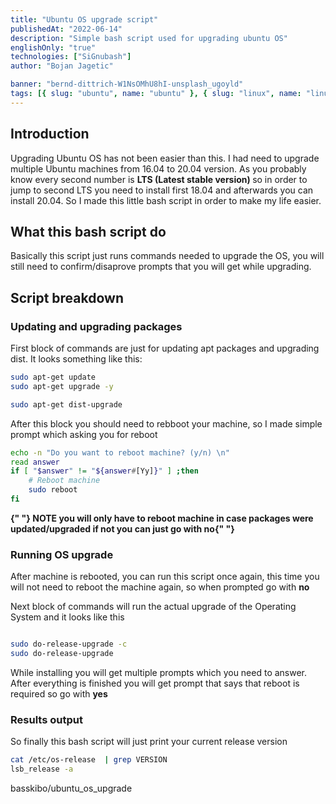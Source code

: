 ```yaml
---
title: "Ubuntu OS upgrade script"
publishedAt: "2022-06-14"
description: "Simple bash script used for upgrading ubuntu OS"
englishOnly: "true"
technologies: ["SiGnubash"]
author: "Bojan Jagetic"

banner: "bernd-dittrich-W1NsOMhU8hI-unsplash_ugoyld"
tags: [{ slug: "ubuntu", name: "ubuntu" }, { slug: "linux", name: "linux" }]
---
```


## Introduction

Upgrading Ubuntu OS has not been easier than this. I had need to upgrade multiple Ubuntu machines from 16.04 to 20.04 version.
As you probably know every second number is <b> LTS (Latest stable version) </b> so in order to jump to second LTS you need to install first 18.04 and afterwards
you can install 20.04. So I made this little bash script in order to make my life easier.

## What this bash script do

Basically this script just runs commands needed to upgrade the OS, you will still need to confirm/disaprove prompts that you will get while upgrading.

## Script breakdown

### Updating and upgrading packages

First block of commands are just for updating apt packages and upgrading dist.
It looks something like this:

```bash
sudo apt-get update
sudo apt-get upgrade -y

sudo apt-get dist-upgrade
```

After this block you should need to rebboot your machine, so I made simple prompt which asking you for reboot

```bash
echo -n "Do you want to reboot machine? (y/n) \n"
read answer
if [ "$answer" != "${answer#[Yy]}" ] ;then
    # Reboot machine
    sudo reboot
fi
```

<b>
   <Accent>
      {" "}
      NOTE you will only have to reboot machine in case packages were updated/upgraded
      if not you can just go with no{" "}
   </Accent>
</b>

### Running OS upgrade

After machine is rebooted, you can run this script once again, this time you will not need to reboot the machine again, so when prompted go with <b>no</b>

Next block of commands will run the actual upgrade of the Operating System and it looks like this

```bash

sudo do-release-upgrade -c
sudo do-release-upgrade
```

While installing you will get multiple prompts which you need to answer.
After everything is finished you will get prompt that says that reboot is required so go with <b>yes</b>

### Results output

So finally this bash script will just print your current release version

```bash
cat /etc/os-release  | grep VERSION
lsb_release -a
```

<GithubCardRepository>basskibo/ubuntu_os_upgrade</GithubCardRepository>
